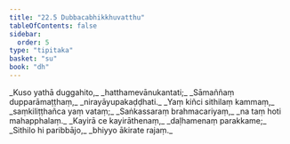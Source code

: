 ```yaml
---
title: "22.5 Dubbacabhikkhuvatthu"
tableOfContents: false
sidebar:
  order: 5
type: "tipitaka"
basket: "su"
book: "dh"
---
```



<DynamicBreadcrumb />

<Division number="311" book="dh">

<Paragraph number="335" type="verses" book="dh">
_Kuso yathā duggahito,_  
_hatthamevānukantati;_  
_Sāmaññaṃ dupparāmaṭṭhaṃ,_  
_nirayāyupakaḍḍhati._  

</Paragraph>

</Division>
<Division number="312" book="dh">

<Paragraph number="336" type="verses" book="dh">
_Yaṃ kiñci sithilaṃ kammaṃ,_  
_saṃkiliṭṭhañca yaṃ vataṃ;_  
_Saṅkassaraṃ brahmacariyaṃ,_  
_na taṃ hoti mahapphalaṃ._  

</Paragraph>

</Division>
<Division number="313" book="dh">

<Paragraph number="337" type="verses" book="dh">
_Kayirā ce kayirāthenaṃ,_  
_daḷhamenaṃ parakkame;_  
_Sithilo hi paribbājo,_  
_bhiyyo ākirate rajaṃ._
</Paragraph>
</Division>